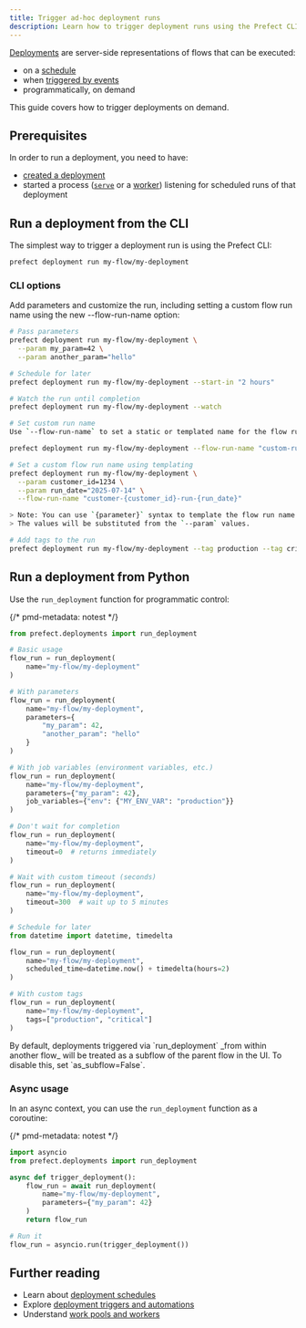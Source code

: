 ```yaml
---
title: Trigger ad-hoc deployment runs
description: Learn how to trigger deployment runs using the Prefect CLI and Python SDK.
---
```


[Deployments](/v3/concepts/deployments) are server-side representations of flows that can be executed:
- on a [schedule](/v3/how-to-guides/deployments/create-schedules)
- when [triggered by events](/v3/how-to-guides/automations/creating-deployment-triggers)
- programmatically, on demand

This guide covers how to trigger deployments on demand.

## Prerequisites

In order to run a deployment, you need to have:
- [created a deployment](/v3/how-to-guides/deployments/create-deployments)
- started a process ([`serve`](/v3/how-to-guides/deployment_infra/run-flows-in-local-processes) or a [worker](/v3/concepts/workers)) listening for scheduled runs of that deployment

## Run a deployment from the CLI

The simplest way to trigger a deployment run is using the Prefect CLI:

```bash
prefect deployment run my-flow/my-deployment
```

### CLI options

Add parameters and customize the run, including setting a custom flow run name using the new --flow-run-name option:

```bash
# Pass parameters
prefect deployment run my-flow/my-deployment \
  --param my_param=42 \
  --param another_param="hello"

# Schedule for later
prefect deployment run my-flow/my-deployment --start-in "2 hours"

# Watch the run until completion
prefect deployment run my-flow/my-deployment --watch

# Set custom run name
Use `--flow-run-name` to set a static or templated name for the flow run.

prefect deployment run my-flow/my-deployment --flow-run-name "custom-run-name"

# Set a custom flow run name using templating
prefect deployment run my-flow/my-deployment \
  --param customer_id=1234 \
  --param run_date="2025-07-14" \
  --flow-run-name "customer-{customer_id}-run-{run_date}"

> Note: You can use `{parameter}` syntax to template the flow run name.
> The values will be substituted from the `--param` values.

# Add tags to the run
prefect deployment run my-flow/my-deployment --tag production --tag critical
```

## Run a deployment from Python

Use the `run_deployment` function for programmatic control:

{/* pmd-metadata: notest */}
```python
from prefect.deployments import run_deployment

# Basic usage
flow_run = run_deployment(
    name="my-flow/my-deployment"
)

# With parameters
flow_run = run_deployment(
    name="my-flow/my-deployment",
    parameters={
        "my_param": 42,
        "another_param": "hello"
    }
)

# With job variables (environment variables, etc.)
flow_run = run_deployment(
    name="my-flow/my-deployment",
    parameters={"my_param": 42},
    job_variables={"env": {"MY_ENV_VAR": "production"}}
)

# Don't wait for completion
flow_run = run_deployment(
    name="my-flow/my-deployment",
    timeout=0  # returns immediately
)

# Wait with custom timeout (seconds)
flow_run = run_deployment(
    name="my-flow/my-deployment",
    timeout=300  # wait up to 5 minutes
)

# Schedule for later
from datetime import datetime, timedelta

flow_run = run_deployment(
    name="my-flow/my-deployment",
    scheduled_time=datetime.now() + timedelta(hours=2)
)

# With custom tags
flow_run = run_deployment(
    name="my-flow/my-deployment",
    tags=["production", "critical"]
)
```

<Note>
By default, deployments triggered via `run_deployment` _from within another flow_ will be treated as a subflow of the parent flow in the UI. To disable this, set `as_subflow=False`.
</Note>

### Async usage

In an async context, you can use the `run_deployment` function as a coroutine:

{/* pmd-metadata: notest */}
```python
import asyncio
from prefect.deployments import run_deployment

async def trigger_deployment():
    flow_run = await run_deployment(
        name="my-flow/my-deployment",
        parameters={"my_param": 42}
    )
    return flow_run

# Run it
flow_run = asyncio.run(trigger_deployment())
```

## Further reading

- Learn about [deployment schedules](/v3/how-to-guides/deployments/create-schedules)
- Explore [deployment triggers and automations](/v3/how-to-guides/automations/creating-deployment-triggers)
- Understand [work pools and workers](/v3/concepts/work-pools)